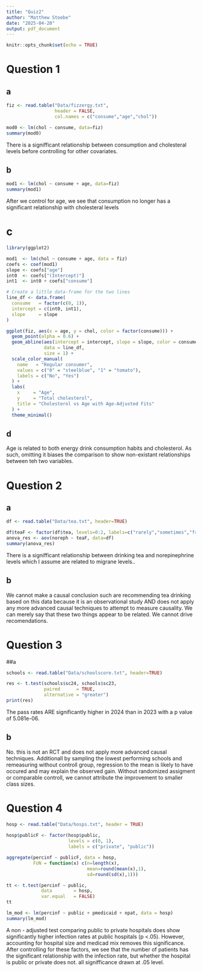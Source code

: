```yaml
---
title: "Quiz2"
author: "Matthew Stoebe"
date: "2025-04-20"
output: pdf_document
---
```


```r
knitr::opts_chunk$set(echo = TRUE)
```

# Question 1


## a
```r
fiz <- read.table("Data/fizzergy.txt",
                  header = FALSE,
                  col.names = c("consume","age","chol"))

mod0 <- lm(chol ~ consume, data=fiz)
summary(mod0)

```
There is a signifficant relationship between consumption and cholesteral levels before controlling for other covariates.

## b
```r
mod1 <- lm(chol ~ consume + age, data=fiz)
summary(mod1)

```
After we control for age, we see that consumption no longer has a significant relationship with cholesteral levels

# c
```r
library(ggplot2)

mod1  <- lm(chol ~ consume + age, data = fiz)
coefs <- coef(mod1)
slope <- coefs["age"]
int0  <- coefs["(Intercept)"]
int1  <- int0 + coefs["consume"]

# Create a little data‐frame for the two lines
line_df <- data.frame(
  consume   = factor(c(0, 1)),
  intercept = c(int0, int1),
  slope     = slope
)

ggplot(fiz, aes(x = age, y = chol, color = factor(consume))) +
  geom_point(alpha = 0.6) +
  geom_abline(aes(intercept = intercept, slope = slope, color = consume),
              data = line_df,
              size = 1) +
  scale_color_manual(
    name   = "Regular consumer",
    values = c("0" = "steelblue", "1" = "tomato"),
    labels = c("No", "Yes")
  ) +
  labs(
    x     = "Age",
    y     = "Total cholesterol",
    title = "Cholesterol vs Age with Age‑Adjusted Fits"
  ) +
  theme_minimal()


```

## d
Age is related to both energy drink consumption habits and cholesterol. As such, omitting it biases the comparison to show non-existant relationships between teh two variables. 

# Question 2

## a
```r
df <- read.table("Data/tea.txt", header=TRUE)

df$teaF <- factor(df$tea, levels=0:2, labels=c("rarely","sometimes","frequently"))
anova_res <- aov(noreph ~ teaF, data=df)
summary(anova_res)
```
There is a signifficant relationship between drinking tea and norepinephrine levels which I assume are related to migrane levels..

## b

We cannot make a causal conclusion such are recommending tea drinking based on this data because it is an observational study AND does not apply any more advanced causal techniques to attempt to measure causality. We can merely say that these two things appear to be related. We cannot drive recomendations.

# Question 3

##a 
```r
schools <- read.table("Data/schoolscore.txt", header=TRUE)

res <- t.test(schools$sc24, schools$sc23,
              paired      = TRUE,
              alternative = "greater")
print(res)
```

The pass rates ARE significantly higher in 2024 than in 2023 with a p value of 5.081e-06. 

## b
No. this is not an RCT and does not apply more advanced causal techniques. Additionall by sampling the lowest performing schools and remeasuring without controll group, regression to the mean is likely to have occured and may explain the observed gain. Without randomized assigment or comparable controll, we cannot attribute the improvement to smaller class sizes.

# Question 4

```r
hosp <- read.table("Data/hosps.txt", header = TRUE)
                
hosp$publicF <- factor(hosp$public,
                       levels = c(0, 1),
                       labels = c("private", "public"))

aggregate(percinf ~ publicF, data = hosp,
          FUN = function(x) c(n=length(x),
                              mean=round(mean(x),1),
                              sd=round(sd(x),1)))

tt <- t.test(percinf ~ public,
             data        = hosp,
             var.equal   = FALSE)
tt


```
```r
lm_mod <- lm(percinf ~ public + pmedicaid + npat, data = hosp)
summary(lm_mod)
```

A non - adjusted test comparing public to private hospitals does show significantly higher infection rates at public hospitals (p <.05). However, accounting for hospital size and medicad mix removes this significance. After controlling for these factors, we see that the number of patients has the significant relationship with the infection rate, but whether the hospital is public or private does not. all signifficance drawn at .05 level.
